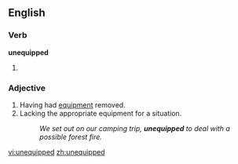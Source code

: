 ==English==
===Verb===
'''unequipped'''
# {{past of|[[unequip]]}}

===Adjective===
{{en-adj}}
# Having had [[equipment]] removed.
# Lacking the appropriate equipment for a situation.
#:''We set out on our camping trip, '''unequipped''' to deal with a possible forest fire.''

[[vi:unequipped]]
[[zh:unequipped]]